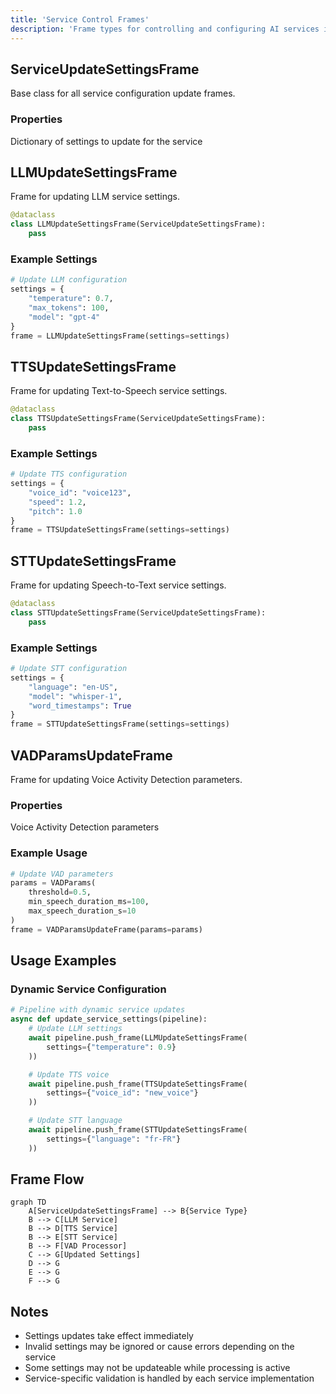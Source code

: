 ```yaml
---
title: 'Service Control Frames'
description: 'Frame types for controlling and configuring AI services in Pipecat'
---
```


## ServiceUpdateSettingsFrame

Base class for all service configuration update frames.

### Properties

<ParamField path="settings" type="Dict[str, Any]" required>
  Dictionary of settings to update for the service
</ParamField>

## LLMUpdateSettingsFrame

Frame for updating LLM service settings.

```python
@dataclass
class LLMUpdateSettingsFrame(ServiceUpdateSettingsFrame):
    pass
```

### Example Settings

```python
# Update LLM configuration
settings = {
    "temperature": 0.7,
    "max_tokens": 100,
    "model": "gpt-4"
}
frame = LLMUpdateSettingsFrame(settings=settings)
```

## TTSUpdateSettingsFrame

Frame for updating Text-to-Speech service settings.

```python
@dataclass
class TTSUpdateSettingsFrame(ServiceUpdateSettingsFrame):
    pass
```

### Example Settings

```python
# Update TTS configuration
settings = {
    "voice_id": "voice123",
    "speed": 1.2,
    "pitch": 1.0
}
frame = TTSUpdateSettingsFrame(settings=settings)
```

## STTUpdateSettingsFrame

Frame for updating Speech-to-Text service settings.

```python
@dataclass
class STTUpdateSettingsFrame(ServiceUpdateSettingsFrame):
    pass
```

### Example Settings

```python
# Update STT configuration
settings = {
    "language": "en-US",
    "model": "whisper-1",
    "word_timestamps": True
}
frame = STTUpdateSettingsFrame(settings=settings)
```

## VADParamsUpdateFrame

Frame for updating Voice Activity Detection parameters.

### Properties

<ParamField path="params" type="VADParams" required>
  Voice Activity Detection parameters
</ParamField>

### Example Usage

```python
# Update VAD parameters
params = VADParams(
    threshold=0.5,
    min_speech_duration_ms=100,
    max_speech_duration_s=10
)
frame = VADParamsUpdateFrame(params=params)
```

## Usage Examples

### Dynamic Service Configuration

```python
# Pipeline with dynamic service updates
async def update_service_settings(pipeline):
    # Update LLM settings
    await pipeline.push_frame(LLMUpdateSettingsFrame(
        settings={"temperature": 0.9}
    ))

    # Update TTS voice
    await pipeline.push_frame(TTSUpdateSettingsFrame(
        settings={"voice_id": "new_voice"}
    ))

    # Update STT language
    await pipeline.push_frame(STTUpdateSettingsFrame(
        settings={"language": "fr-FR"}
    ))
```

## Frame Flow

```mermaid
graph TD
    A[ServiceUpdateSettingsFrame] --> B{Service Type}
    B --> C[LLM Service]
    B --> D[TTS Service]
    B --> E[STT Service]
    B --> F[VAD Processor]
    C --> G[Updated Settings]
    D --> G
    E --> G
    F --> G
```

## Notes

- Settings updates take effect immediately
- Invalid settings may be ignored or cause errors depending on the service
- Some settings may not be updateable while processing is active
- Service-specific validation is handled by each service implementation
